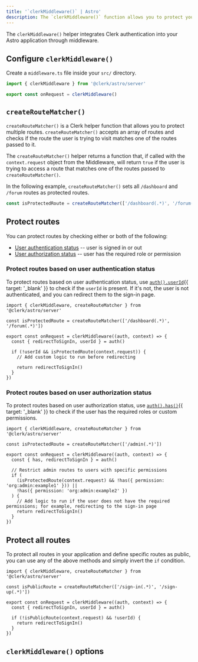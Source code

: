 ```yaml
---
title: '`clerkMiddleware()` | Astro'
description: The `clerkMiddleware()` function allows you to protect your Astro application using Middleware.
---
```


The `clerkMiddleware()` helper integrates Clerk authentication into your Astro application through middleware.

## Configure `clerkMiddleware()`

Create a `middleware.ts` file inside your `src/` directory.

```ts {{ filename: 'src/middleware.ts' }}
import { clerkMiddleware } from '@clerk/astro/server'

export const onRequest = clerkMiddleware()
```

## `createRouteMatcher()`

`createRouteMatcher()` is a Clerk helper function that allows you to protect multiple routes. `createRouteMatcher()` accepts an array of routes and checks if the route the user is trying to visit matches one of the routes passed to it.

The `createRouteMatcher()` helper returns a function that, if called with the `context.request` object from the Middleware, will return `true` if the user is trying to access a route that matches one of the routes passed to `createRouteMatcher()`.

In the following example, `createRouteMatcher()` sets all `/dashboard` and `/forum` routes as protected routes.

```ts
const isProtectedRoute = createRouteMatcher(['/dashboard(.*)', '/forum(.*)'])
```

## Protect routes

You can protect routes by checking either or both of the following:

- [User authentication status](#protect-routes-based-on-user-authentication-status) -- user is signed in or out
- [User authorization status](#protect-routes-based-on-user-authorization-status) -- user has the required role or permission

### Protect routes based on user authentication status

To protect routes based on user authentication status, use [`auth().userId`](/docs/references/backend/types/auth-object){{ target: '_blank' }} to check if the `userId` is present. If it's not, the user is not authenticated, and you can redirect them to the sign-in page.

```tsx {{ filename: 'src/middleware.ts' }}
import { clerkMiddleware, createRouteMatcher } from '@clerk/astro/server'

const isProtectedRoute = createRouteMatcher(['/dashboard(.*)', '/forum(.*)'])

export const onRequest = clerkMiddleware((auth, context) => {
  const { redirectToSignIn, userId } = auth()

  if (!userId && isProtectedRoute(context.request)) {
    // Add custom logic to run before redirecting

    return redirectToSignIn()
  }
})
```

### Protect routes based on user authorization status

To protect routes based on user authorization status, use [`auth().has()`](/docs/references/backend/types/auth-object#has){{ target: '_blank' }} to check if the user has the required roles or custom permissions.

```tsx {{ filename: 'src/middleware.ts' }}
import { clerkMiddleware, createRouteMatcher } from '@clerk/astro/server'

const isProtectedRoute = createRouteMatcher(['/admin(.*)'])

export const onRequest = clerkMiddleware((auth, context) => {
  const { has, redirectToSignIn } = auth()

  // Restrict admin routes to users with specific permissions
  if (
    (isProtectedRoute(context.request) && !has({ permission: 'org:admin:example1' })) ||
    !has({ permission: 'org:admin:example2' })
  ) {
    // Add logic to run if the user does not have the required permissions; for example, redirecting to the sign-in page
    return redirectToSignIn()
  }
})
```

## Protect all routes

To protect all routes in your application and define specific routes as public, you can use any of the above methods and simply invert the `if` condition.

```tsx
import { clerkMiddleware, createRouteMatcher } from '@clerk/astro/server'

const isPublicRoute = createRouteMatcher(['/sign-in(.*)', '/sign-up(.*)'])

export const onRequest = clerkMiddleware((auth, context) => {
  const { redirectToSignIn, userId } = auth()

  if (!isPublicRoute(context.request) && !userId) {
    return redirectToSignIn()
  }
})
```

## `clerkMiddleware()` options

<Include src="_partials/clerk-middleware-options" />
